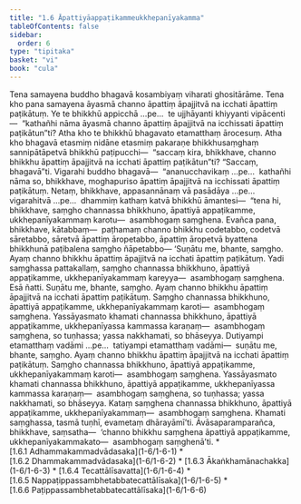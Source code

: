 ```yaml
---
title: "1.6 Āpattiyāappaṭikammeukkhepanīyakamma"
tableOfContents: false
sidebar:
  order: 6
type: "tipitaka"
basket: "vi"
book: "cula"
---
```



<DynamicBreadcrumb />

<Division number="56" book="cula" e="ch" v="4" p="58">

<Paragraph number="260" book="cula">
Tena samayena buddho bhagavā kosambiyaṃ viharati ghositārāme. Tena kho pana samayena āyasmā channo āpattiṃ āpajjitvā na icchati āpattiṃ paṭikātuṃ. Ye te bhikkhū appicchā …pe…  te ujjhāyanti khiyyanti vipācenti—  “kathañhi nāma āyasmā channo āpattiṃ āpajjitvā na icchissati āpattiṃ paṭikātun”ti? Atha kho te bhikkhū bhagavato etamatthaṃ ārocesuṃ.


</Paragraph>

<Paragraph number="261" book="cula">
Atha kho bhagavā etasmiṃ nidāne etasmiṃ pakaraṇe bhikkhusaṃghaṃ sannipātāpetvā bhikkhū paṭipucchi—  “saccaṃ kira, bhikkhave, channo bhikkhu āpattiṃ āpajjitvā na icchati āpattiṃ paṭikātun”ti? “Saccaṃ, bhagavā”ti. Vigarahi buddho bhagavā—  “ananucchavikaṃ …pe…  kathañhi nāma so, bhikkhave, moghapuriso āpattiṃ āpajjitvā na icchissati āpattiṃ paṭikātuṃ. Netaṃ, bhikkhave, appasannānaṃ vā pasādāya …pe…  vigarahitvā …pe…  dhammiṃ kathaṃ katvā bhikkhū āmantesi—  “tena hi, bhikkhave, saṃgho channassa bhikkhuno, āpattiyā appaṭikamme, ukkhepanīyakammaṃ karotu—  asambhogaṃ saṃghena. Evañca pana, bhikkhave, kātabbaṃ—  paṭhamaṃ channo bhikkhu codetabbo, codetvā sāretabbo, sāretvā āpattiṃ āropetabbo, āpattiṃ āropetvā byattena bhikkhunā paṭibalena saṃgho ñāpetabbo—


</Paragraph>

<Paragraph number="262" book="cula">
‘Suṇātu me, bhante, saṃgho. Ayaṃ channo bhikkhu āpattiṃ āpajjitvā na icchati āpattiṃ paṭikātuṃ. Yadi saṃghassa pattakallaṃ, saṃgho channassa bhikkhuno, āpattiyā appaṭikamme, ukkhepanīyakammaṃ kareyya—  asambhogaṃ saṃghena. Esā ñatti.


</Paragraph>

<Paragraph number="263" book="cula">
Suṇātu me, bhante, saṃgho. Ayaṃ channo bhikkhu āpattiṃ āpajjitvā na icchati āpattiṃ paṭikātuṃ. Saṃgho channassa bhikkhuno, āpattiyā appaṭikamme, ukkhepanīyakammaṃ karoti—  asambhogaṃ saṃghena. Yassāyasmato khamati channassa bhikkhuno, āpattiyā appaṭikamme, ukkhepanīyassa kammassa karaṇaṃ—  asambhogaṃ saṃghena, so tuṇhassa; yassa nakkhamati, so bhāseyya.


</Paragraph>

<Paragraph number="264" book="cula">
Dutiyampi etamatthaṃ vadāmi …pe…  tatiyampi etamatthaṃ vadāmi—  suṇātu me, bhante, saṃgho. Ayaṃ channo bhikkhu āpattiṃ āpajjitvā na icchati āpattiṃ paṭikātuṃ. Saṃgho channassa bhikkhuno, āpattiyā appaṭikamme, ukkhepanīyakammaṃ karoti—  asambhogaṃ saṃghena. Yassāyasmato khamati channassa bhikkhuno, āpattiyā appaṭikamme, ukkhepanīyassa kammassa karaṇaṃ—  asambhogaṃ saṃghena, so tuṇhassa; yassa nakkhamati, so bhāseyya.


</Paragraph>

<Paragraph number="265" book="cula">
Kataṃ saṃghena channassa bhikkhuno, āpattiyā appaṭikamme, ukkhepanīyakammaṃ—  asambhogaṃ saṃghena. Khamati saṃghassa, tasmā tuṇhī, evametaṃ dhārayāmī’ti.


</Paragraph>

<Paragraph number="266" book="cula">
Āvāsaparamparañca, bhikkhave, saṃsatha—  ‘channo bhikkhu saṃghena āpattiyā appaṭikamme, ukkhepanīyakammakato—  asambhogaṃ saṃghenā’ti.

</Paragraph>
</Division>

<TableOfContents book="cula" section="1.6">
* [1.6.1 Adhammakammadvādasaka](1-6/1-6-1)
* [1.6.2 Dhammakammadvādasaka](1-6/1-6-2)
* [1.6.3 Ākaṅkhamānachakka](1-6/1-6-3)
* [1.6.4 Tecattālīsavatta](1-6/1-6-4)
* [1.6.5 Nappaṭippassambhetabbatecattālīsaka](1-6/1-6-5)
* [1.6.6 Paṭippassambhetabbatecattālīsaka](1-6/1-6-6)
</TableOfContents>